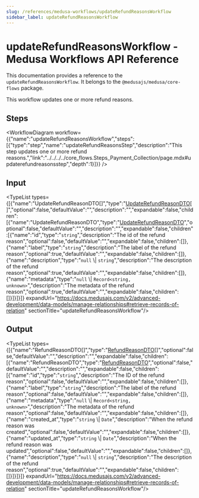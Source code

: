 ```yaml
---
slug: /references/medusa-workflows/updateRefundReasonsWorkflow
sidebar_label: updateRefundReasonsWorkflow
---
```



# updateRefundReasonsWorkflow - Medusa Workflows API Reference

This documentation provides a reference to the `updateRefundReasonsWorkflow`. It belongs to the `@medusajs/medusa/core-flows` package.

This workflow updates one or more refund reasons.

## Steps

<WorkflowDiagram workflow={{"name":"updateRefundReasonsWorkflow","steps":[{"type":"step","name":"updateRefundReasonsStep","description":"This step updates one or more refund reasons.","link":"../../../../core_flows.Steps_Payment_Collection/page.mdx#updaterefundreasonsstep","depth":1}]}} />

## Input

<TypeList types={[{"name":"UpdateRefundReasonDTO[]","type":"[UpdateRefundReasonDTO](../../../../../payment/interfaces/payment.UpdateRefundReasonDTO/page.mdx)[]","optional":false,"defaultValue":"","description":"","expandable":false,"children":[{"name":"UpdateRefundReasonDTO","type":"[UpdateRefundReasonDTO](../../../../../payment/interfaces/payment.UpdateRefundReasonDTO/page.mdx)","optional":false,"defaultValue":"","description":"","expandable":false,"children":[{"name":"id","type":"`string`","description":"The id of the refund reason","optional":false,"defaultValue":"","expandable":false,"children":[]},{"name":"label","type":"`string`","description":"The label of the refund reason","optional":true,"defaultValue":"","expandable":false,"children":[]},{"name":"description","type":"`null` \\| `string`","description":"The description of the refund reason","optional":true,"defaultValue":"","expandable":false,"children":[]},{"name":"metadata","type":"`null` \\| `Record<string, unknown>`","description":"The metadata of the refund reason","optional":true,"defaultValue":"","expandable":false,"children":[]}]}]}]} expandUrl="https://docs.medusajs.com/v2/advanced-development/data-models/manage-relationships#retrieve-records-of-relation" sectionTitle="updateRefundReasonsWorkflow"/>

## Output

<TypeList types={[{"name":"RefundReasonDTO[]","type":"[RefundReasonDTO](../../../../../payment/interfaces/payment.RefundReasonDTO/page.mdx)[]","optional":false,"defaultValue":"","description":"","expandable":false,"children":[{"name":"RefundReasonDTO","type":"[RefundReasonDTO](../../../../../payment/interfaces/payment.RefundReasonDTO/page.mdx)","optional":false,"defaultValue":"","description":"","expandable":false,"children":[{"name":"id","type":"`string`","description":"The ID of the refund reason","optional":false,"defaultValue":"","expandable":false,"children":[]},{"name":"label","type":"`string`","description":"The label of the refund reason","optional":false,"defaultValue":"","expandable":false,"children":[]},{"name":"metadata","type":"`null` \\| `Record<string, unknown>`","description":"The metadata of the refund reason","optional":false,"defaultValue":"","expandable":false,"children":[]},{"name":"created_at","type":"`string` \\| `Date`","description":"When the refund reason was created","optional":false,"defaultValue":"","expandable":false,"children":[]},{"name":"updated_at","type":"`string` \\| `Date`","description":"When the refund reason was updated","optional":false,"defaultValue":"","expandable":false,"children":[]},{"name":"description","type":"`null` \\| `string`","description":"The description of the refund reason","optional":true,"defaultValue":"","expandable":false,"children":[]}]}]}]} expandUrl="https://docs.medusajs.com/v2/advanced-development/data-models/manage-relationships#retrieve-records-of-relation" sectionTitle="updateRefundReasonsWorkflow"/>
